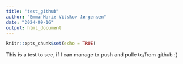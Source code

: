 ```yaml
---
title: "test_github"
author: "Emma-Marie Vitskov Jørgensen"
date: "2024-09-16"
output: html_document
---
```


```r
knitr::opts_chunk$set(echo = TRUE)
```

This is a test to see, if I can manage to push and pulle to/from github :)